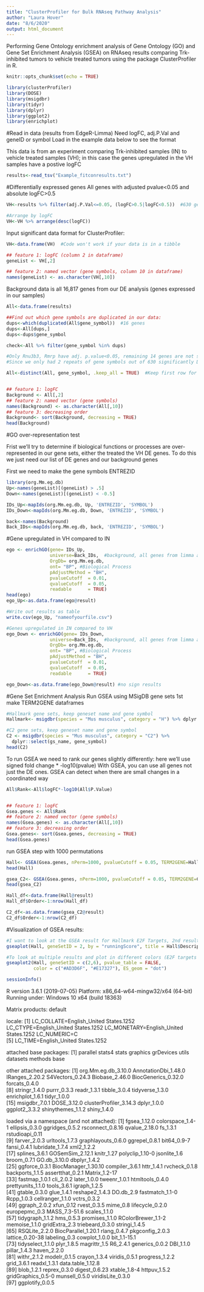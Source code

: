 ```yaml
---
title: "ClusterProfiler for Bulk RNAseq Pathway Analysis"
author: "Laura Hover"
date: "8/6/2020"
output: html_document
---
```


Performing Gene Ontology enrichment analysis of Gene Ontology (GO) and Gene Set Enrichment Analysis (GSEA) on RNAseq results comparing Trk-inhibited tumors to vehicle treated tumors using the package ClusterProfiler in R.


```r
knitr::opts_chunk$set(echo = TRUE)
```

```r
library(clusterProfiler)
library(DOSE)
library(msigdbr)
library(tidyr)
library(dplyr)
library(ggplot2)
library(enrichplot)
```


#Read in data (results from EdgeR-Limma)
Need logFC, adj.P.Val and geneID or symbol
Load in the example data below to see the format

This data is from an experiment comparing Trk-inhibited samples (IN) to vehicle treated samples (VH); in this case the genes upregulated in the VH samples have a postive logFC
```r
results<-read_tsv("Example_fitconresults.txt")
```

#Differentially expressed genes
All genes with adjusted pvalue<0.05 and absolute logFC>0.5
```r
VH<-results %>% filter(adj.P.Val<=0.05, (logFC>0.5|logFC<0.5))  #630 genes

#Arrange by logFC
VH<-VH %>% arrange(desc(logFC))

```

Input significant data format for ClusterProfiler:
```r
VH<-data.frame(VH)  #Code won't work if your data is in a tibble

## feature 1: logFC (column 2 in dataframe)
geneList <- VH[,2]

## feature 2: named vector (gene symbols, column 10 in dataframe)
names(geneList) <- as.character(VH[,10])

```

Background data is all 16,817 genes from our DE analysis (genes expressed in our samples)
```r
All<-data.frame(results)

##Find out which gene symbols are duplicated in our data:
dups<-which(duplicated(All$gene_symbol))  #16 genes
dups<-All[dups,]
dups<-dups$gene_symbol

check<-All %>% filter(gene_symbol %in% dups)

#Only Rnu3b3, Rmrp have adj. p.value<0.05, remaining 14 genes are not sign different in the 2 groups.  For now keep the first instance of each gene.
#Since we only had 2 repeats of gene symbols out of 630 significantly DE genes, continue with gene sybmols.  Alternatively use the Ensembl ID to avoid this issue

All<-distinct(All, gene_symbol, .keep_all = TRUE)  #Keep first row for each gene


## feature 1: logFC
Background <- All[,2]
## feature 2: named vector (gene symbols)
names(Background) <- as.character(All[,10])
## feature 3: decreasing order
Background<- sort(Background, decreasing = TRUE)
head(Background)

```


#GO over-representation test

Frist we'll try to determine if biological functions or processes are over-represented in our gene sets, either the treated the VH DE genes.  To do this we just need our list of DE genes and our background genes

First we need to make the gene symbols ENTREZID
```r
library(org.Mm.eg.db)
Up<-names(geneList)[(geneList) > .5]
Down<-names(geneList)[(geneList) < -0.5]

IDs_Up<-mapIds(org.Mm.eg.db, Up, 'ENTREZID', 'SYMBOL')
IDs_Down<-mapIds(org.Mm.eg.db, Down, 'ENTREZID', 'SYMBOL')

back<-names(Background)
Back_IDs<-mapIds(org.Mm.eg.db, back, 'ENTREZID', 'SYMBOL')
```

#Gene upregulated in VH compared to IN
```r
ego <- enrichGO(gene= IDs_Up,
                universe=Back_IDs,  #background, all genes from limma analysis
                OrgDb= org.Mm.eg.db,
                ont= "BP", #Biological Process
                pAdjustMethod = "BH",
                pvalueCutoff  = 0.01,
                qvalueCutoff  = 0.05,
                readable      = TRUE)
head(ego)
ego_Up<-as.data.frame(ego@result)

#Write out results as table
write.csv(ego_Up, "nameofyourfile.csv")
```


```r
#Genes upregulated in IN compared to VH
ego_Down <- enrichGO(gene= IDs_Down,
                universe=Back_IDs,  #background, all genes from limma analysis
                OrgDb= org.Mm.eg.db,
                ont= "BP", #Biological Process
                pAdjustMethod = "BH",
                pvalueCutoff  = 0.01,
                qvalueCutoff  = 0.05,
                readable      = TRUE)

ego_Down<-as.data.frame(ego_Down@result) #no sign results
```


#Gene Set Enrichment Analysis
Run GSEA using MSigDB gene sets
1st make TERM2GENE dataframes
```r
#Hallmark gene sets, keep geneset name and gene symbol
Hallmark<- msigdbr(species = "Mus musculus", category = "H") %>% dplyr::select(gs_name, gene_symbol)

#C2 gene sets, keep geneset name and gene symbol
C2 <- msigdbr(species = "Mus musculus", category = "C2") %>% 
  dplyr::select(gs_name, gene_symbol)
head(C2)

```

To run GSEA we need to rank our genes slightly differently: here we'll  use signed fold change * -log10(pvalue)
With GSEA, you can use all genes not just the DE ones.  GSEA can detect when there are small changes in a coordinated way
```r
All$Rank<-All$logFC*-log10(All$P.Value)


## feature 1: logFC
Gsea.genes <- All$Rank
## feature 2: named vector (gene symbols)
names(Gsea.genes) <- as.character(All[,10])
## feature 3: decreasing order
Gsea.genes<- sort(Gsea.genes, decreasing = TRUE)
head(Gsea.genes)
```


run GSEA step with 1000 permutations
```r
Hall<- GSEA(Gsea.genes, nPerm=1000, pvalueCutoff = 0.05, TERM2GENE=Hallmark, verbose=TRUE)
head(Hall)

gsea_C2<- GSEA(Gsea.genes, nPerm=1000, pvalueCutoff = 0.05, TERM2GENE=C2, verbose=TRUE)
head(gsea_C2)

```

```r
Hall_df<-data.frame(Hall@result)
Hall_df$Order<-1:nrow(Hall_df)

C2_df<-as.data.frame(gsea_C2@result)
C2_df$Order<-1:nrow(C2_df)

```


#Visualization of GSEA results:
```r
#I want to look at the GSEA result for Hallmark E2F Targets, 2nd results in our table
gseaplot(Hall, geneSetID = 2, by = "runningScore", title = Hall$Description[2])

#To look at multiple results and plot in different colors (E2F targets and Myc Targets V1)
gseaplot2(Hall, geneSetID = c(2,6), pvalue_table = FALSE,
          color = c("#AD3D6F", "#E17327"), ES_geom = "dot")

```


```r
sessionInfo()
```
R version 3.6.1 (2019-07-05)
Platform: x86_64-w64-mingw32/x64 (64-bit)
Running under: Windows 10 x64 (build 18363)

Matrix products: default

locale:
[1] LC_COLLATE=English_United States.1252  LC_CTYPE=English_United States.1252    LC_MONETARY=English_United States.1252 LC_NUMERIC=C                          
[5] LC_TIME=English_United States.1252    

attached base packages:
[1] parallel  stats4    stats     graphics  grDevices utils     datasets  methods   base     

other attached packages:
 [1] org.Mm.eg.db_3.10.0    AnnotationDbi_1.48.0   IRanges_2.20.2         S4Vectors_0.24.3       Biobase_2.46.0         BiocGenerics_0.32.0    forcats_0.4.0         
 [8] stringr_1.4.0          purrr_0.3.3            readr_1.3.1            tibble_3.0.4           tidyverse_1.3.0        enrichplot_1.6.1       tidyr_1.0.0           
[15] msigdbr_7.0.1          DOSE_3.12.0            clusterProfiler_3.14.3 dplyr_1.0.0            ggplot2_3.3.2          shinythemes_1.1.2      shiny_1.4.0           

loaded via a namespace (and not attached):
 [1] fgsea_1.12.0        colorspace_1.4-1    ellipsis_0.3.0      ggridges_0.5.2      rsconnect_0.8.16    qvalue_2.18.0       fs_1.3.1            rstudioapi_0.11    
 [9] farver_2.0.3        urltools_1.7.3      graphlayouts_0.6.0  ggrepel_0.8.1       bit64_0.9-7         fansi_0.4.1         lubridate_1.7.4     xml2_1.2.2         
[17] splines_3.6.1       GOSemSim_2.12.1     knitr_1.27          polyclip_1.10-0     jsonlite_1.6        broom_0.7.1         GO.db_3.10.0        dbplyr_1.4.2       
[25] ggforce_0.3.1       BiocManager_1.30.10 compiler_3.6.1      httr_1.4.1          rvcheck_0.1.8       backports_1.1.5     assertthat_0.2.1    Matrix_1.2-17      
[33] fastmap_1.0.1       cli_2.0.2           later_1.0.0         tweenr_1.0.1        htmltools_0.4.0     prettyunits_1.1.0   tools_3.6.1         igraph_1.2.5       
[41] gtable_0.3.0        glue_1.4.1          reshape2_1.4.3      DO.db_2.9           fastmatch_1.1-0     Rcpp_1.0.3          cellranger_1.1.0    vctrs_0.3.2        
[49] ggraph_2.0.2        xfun_0.12           rvest_0.3.5         mime_0.8            lifecycle_0.2.0     europepmc_0.3       MASS_7.3-51.6       scales_1.1.0       
[57] tidygraph_1.1.2     hms_0.5.3           promises_1.1.0      RColorBrewer_1.1-2  memoise_1.1.0       gridExtra_2.3       triebeard_0.3.0     stringi_1.4.5      
[65] RSQLite_2.2.0       BiocParallel_1.20.1 rlang_0.4.7         pkgconfig_2.0.3     lattice_0.20-38     labeling_0.3        cowplot_1.0.0       bit_1.1-15.1       
[73] tidyselect_1.1.0    plyr_1.8.5          magrittr_1.5        R6_2.4.1            generics_0.0.2      DBI_1.1.0           pillar_1.4.3        haven_2.2.0        
[81] withr_2.1.2         modelr_0.1.5        crayon_1.3.4        viridis_0.5.1       progress_1.2.2      grid_3.6.1          readxl_1.3.1        data.table_1.12.8  
[89] blob_1.2.1          reprex_0.3.0        digest_0.6.23       xtable_1.8-4        httpuv_1.5.2        gridGraphics_0.5-0  munsell_0.5.0       viridisLite_0.3.0  
[97] ggplotify_0.0.5    

